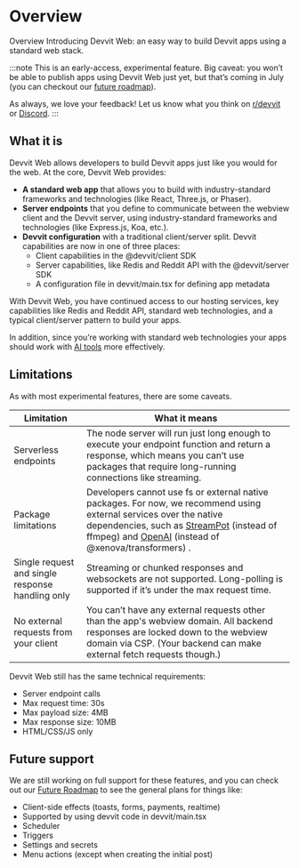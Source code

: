 # Overview

Overview
Introducing Devvit Web: an easy way to build Devvit apps using a standard web stack.

:::note
This is an early-access, experimental feature. Big caveat: you won’t be able to publish apps
using Devvit Web just yet, but that’s coming in July (you can checkout our [future roadmap](../devvit_web/future_roadmap)).

As always, we love your feedback! Let us know what you think on [r/devvit](https://www.reddit.com/r/Devvit/)
or [Discord](https://discord.com/channels/1050224141732687912/1372228931066794124).
:::

## What it is

Devvit Web allows developers to build Devvit apps just like you would for the web. At the core, Devvit Web provides:

- **A standard web app** that allows you to build with industry-standard frameworks and technologies (like React, Three.js, or Phaser).
- **Server endpoints** that you define to communicate between the webview client and the Devvit server, using industry-standard frameworks and technologies (like Express.js, Koa, etc.).
- **Devvit configuration** with a traditional client/server split. Devvit capabilities are now in one of three places:
  - Client capabilities in the @devvit/client SDK
  - Server capabilities, like Redis and Reddit API with the @devvit/server SDK
  - A configuration file in devvit/main.tsx for defining app metadata

With Devvit Web, you have continued access to our hosting services, key capabilities like Redis and Reddit API, standard web technologies, and a typical client/server pattern to build your apps.

In addition, since you’re working with standard web technologies your apps should work with [AI tools](../devvit_web/ai_tools) more effectively.

## Limitations

As with most experimental features, there are some caveats.

| Limitation           | What it means                                                                                                                                                                               |
| -------------------- | ------------------------------------------------------------------------------------------------------------------------------------------------------------------------------------------- |
| Serverless endpoints | The node server will run just long enough to execute your endpoint function and return a response, which means you can’t use packages that require long-running connections like streaming. |
| Package limitations  | Developers cannot use fs or external native packages.  For now, we recommend using external services over the native dependencies, such as [StreamPot](https://streampot.io/) (instead of ffmpeg) and [OpenAI](https://platform.openai.com/docs/guides/embeddings) (instead of @xenova/transformers) . |
| Single request and single response handling only | Streaming or chunked responses and websockets are not supported.   Long-polling is supported if it’s under the max request time. |
| No external requests from your client | You can’t have any external requests other than the app's webview domain. All backend responses are locked down to the webview domain via CSP. (Your backend can make external fetch requests though.) |

Devvit Web still has the same technical requirements:
- Server endpoint calls
 - Max request time: 30s
 - Max payload size: 4MB
 - Max response size: 10MB
- HTML/CSS/JS only

## Future support

We are still working on full support for these features, and you can check out our [Future Roadmap](../devvit_web/future_roadmap) to see the general plans for things like:

- Client-side effects (toasts, forms, payments, realtime)
- Supported by using devvit code in devvit/main.tsx
- Scheduler
- Triggers
- Settings and secrets
- Menu actions (except when creating the initial post)
